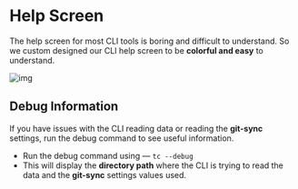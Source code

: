 # Help Screen

The help screen for most CLI tools is boring and difficult to understand. So we custom designed our CLI help screen to be **colorful and easy** to understand.

![img](/images/cli/help.webp)

## Debug Information
If you have issues with the CLI reading data or reading the **git-sync** settings, run the debug command to see useful information.

- Run the debug command using — `tc --debug`
- This will display the **directory path** where the CLI is trying to read the data and the **git-sync** settings values used.